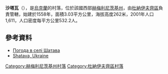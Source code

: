 {{coord|48|46|29|N|26|42|17|E|scale:100000|display=title}}

'''沙塔瓦'''（{{lang-uk|Шатава}}），是[[烏克蘭|烏克蘭]]的村落，位於該國西部[[赫梅利尼茨基州|赫梅利尼茨基州]]，由[[杜納伊夫齊區|杜納伊夫齊區]]負責管轄，始建於1558年，面積3.03平方公里，海拔高度262米，2001年人口1,611，人口密度每平方公里532.2人。

==參考資料==
* [http://weather.in.ua/ua/hmel'nickaja/28686 Погода в селі Шатава]{{Wayback|url=http://weather.in.ua/ua/hmel%27nickaja/28686 |date=20160305081608 }}
* [http://data.jewishgen.org/wconnect/wc.dll?jg~jgsys~shtetm~-1053507 Shatava, Ukraine] {{ref-en}}

{{DEFAULTSORT:Шатава}}
[[Category:赫梅利尼茨基州村落|Category:赫梅利尼茨基州村落]]
[[Category:杜納伊夫齊區村落|Category:杜納伊夫齊區村落]]


{{Khmelnytskyi-geo-stub}}
